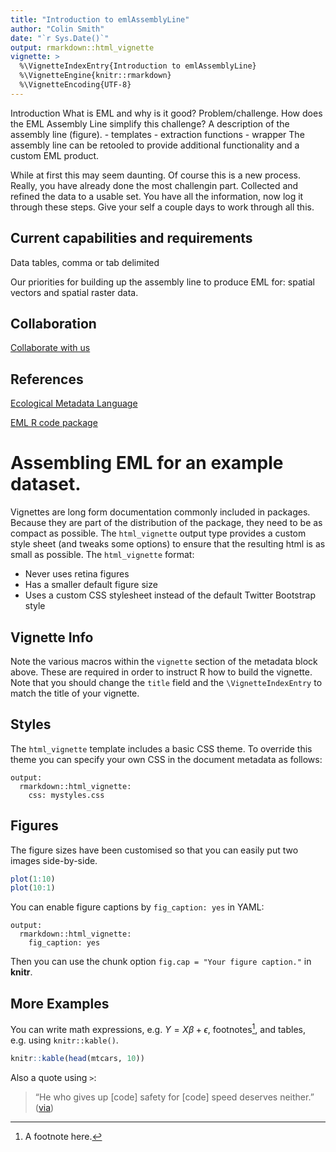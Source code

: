 ```yaml
---
title: "Introduction to emlAssemblyLine"
author: "Colin Smith"
date: "`r Sys.Date()`"
output: rmarkdown::html_vignette
vignette: >
  %\VignetteIndexEntry{Introduction to emlAssemblyLine}
  %\VignetteEngine{knitr::rmarkdown}
  %\VignetteEncoding{UTF-8}
---
```


Introduction
What is EML and why is it good?
Problem/challenge.
How does the EML Assembly Line simplify this challenge?
A description of the assembly line (figure).
- templates
- extraction functions
- wrapper
The assembly line can be retooled to provide additional functionality and a custom EML product.

While at first this may seem daunting. Of course this is a new process. Really, you have already done the most challengin part. Collected and refined the data to a usable set. You have all the information, now log it through these steps. Give your self a couple days to work through all this.

## Current capabilities and requirements
Data tables, comma or tab delimited

Our priorities for building up the assembly line to produce EML for: spatial vectors and spatial raster
data.

## Collaboration
[Collaborate with us](https://github.com/EDIorg/emlAssemblyLine)


## References
[Ecological Metadata Language](https://knb.ecoinformatics.org/#external//emlparser/docs/index.html)

[EML R code package](https://github.com/ropensci/EML)

# Assembling EML for an example dataset.





Vignettes are long form documentation commonly included in packages. Because they are part of the distribution of the package, they need to be as compact as possible. The `html_vignette` output type provides a custom style sheet (and tweaks some options) to ensure that the resulting html is as small as possible. The `html_vignette` format:

- Never uses retina figures
- Has a smaller default figure size
- Uses a custom CSS stylesheet instead of the default Twitter Bootstrap style

## Vignette Info

Note the various macros within the `vignette` section of the metadata block above. These are required in order to instruct R how to build the vignette. Note that you should change the `title` field and the `\VignetteIndexEntry` to match the title of your vignette.

## Styles

The `html_vignette` template includes a basic CSS theme. To override this theme you can specify your own CSS in the document metadata as follows:

    output: 
      rmarkdown::html_vignette:
        css: mystyles.css

## Figures

The figure sizes have been customised so that you can easily put two images side-by-side. 

```r
plot(1:10)
plot(10:1)
```

You can enable figure captions by `fig_caption: yes` in YAML:

    output:
      rmarkdown::html_vignette:
        fig_caption: yes

Then you can use the chunk option `fig.cap = "Your figure caption."` in **knitr**.

## More Examples

You can write math expressions, e.g. $Y = X\beta + \epsilon$, footnotes^[A footnote here.], and tables, e.g. using `knitr::kable()`.

```r
knitr::kable(head(mtcars, 10))
```

Also a quote using `>`:

> "He who gives up [code] safety for [code] speed deserves neither."
([via](https://twitter.com/hadleywickham/status/504368538874703872))
